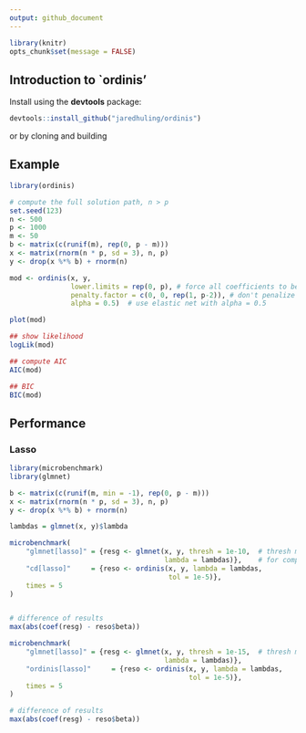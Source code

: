 ```yaml
---
output: github_document
---
```



```r
library(knitr)
opts_chunk$set(message = FALSE)
```


## Introduction to `ordinis'

Install using the **devtools** package:

```r
devtools::install_github("jaredhuling/ordinis")
```

or by cloning and building 

## Example

```r
library(ordinis)

# compute the full solution path, n > p
set.seed(123)
n <- 500
p <- 1000
m <- 50
b <- matrix(c(runif(m), rep(0, p - m)))
x <- matrix(rnorm(n * p, sd = 3), n, p)
y <- drop(x %*% b) + rnorm(n)

mod <- ordinis(x, y, 
               lower.limits = rep(0, p), # force all coefficients to be positive
               penalty.factor = c(0, 0, rep(1, p-2)), # don't penalize first two coefficients
               alpha = 0.5)  # use elastic net with alpha = 0.5

plot(mod)

## show likelihood
logLik(mod)

## compute AIC
AIC(mod)

## BIC
BIC(mod)
```

## Performance

### Lasso

```r
library(microbenchmark)
library(glmnet)

b <- matrix(c(runif(m, min = -1), rep(0, p - m)))
x <- matrix(rnorm(n * p, sd = 3), n, p)
y <- drop(x %*% b) + rnorm(n)

lambdas = glmnet(x, y)$lambda

microbenchmark(
    "glmnet[lasso]" = {resg <- glmnet(x, y, thresh = 1e-10,  # thresh must be very small 
                                      lambda = lambdas)},    # for comparable precision
    "cd[lasso]"     = {reso <- ordinis(x, y, lambda = lambdas, 
                                       tol = 1e-5)},
    times = 5
)


# difference of results
max(abs(coef(resg) - reso$beta))

microbenchmark(
    "glmnet[lasso]" = {resg <- glmnet(x, y, thresh = 1e-15,  # thresh must be very low for comparable precision
                                      lambda = lambdas)},
    "ordinis[lasso]"     = {reso <- ordinis(x, y, lambda = lambdas, 
                                            tol = 1e-5)},
    times = 5
)

# difference of results
max(abs(coef(resg) - reso$beta))


```
